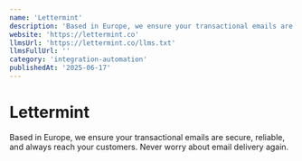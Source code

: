 ```yaml
---
name: 'Lettermint'
description: 'Based in Europe, we ensure your transactional emails are secure, reliable, and always reach your customers. Never worry about email delivery again.'
website: 'https://lettermint.co'
llmsUrl: 'https://lettermint.co/llms.txt'
llmsFullUrl: ''
category: 'integration-automation'
publishedAt: '2025-06-17'
---
```


# Lettermint

Based in Europe, we ensure your transactional emails are secure, reliable, and always reach your customers. Never worry about email delivery again.
